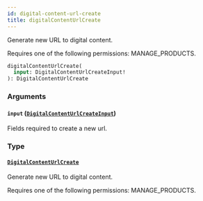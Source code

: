 ```yaml
---
id: digital-content-url-create
title: digitalContentUrlCreate
---
```


Generate new URL to digital content.

Requires one of the following permissions: MANAGE_PRODUCTS.

```graphql
digitalContentUrlCreate(
  input: DigitalContentUrlCreateInput!
): DigitalContentUrlCreate
```

### Arguments

#### `input` ([`DigitalContentUrlCreateInput`](../../../developer/api-reference/inputs/digital-content-url-create-input))

Fields required to create a new url.

### Type

#### [`DigitalContentUrlCreate`](../../../developer/api-reference/objects/digital-content-url-create)

Generate new URL to digital content.

Requires one of the following permissions: MANAGE_PRODUCTS.
